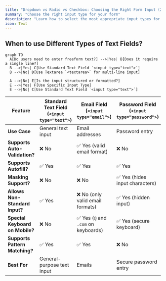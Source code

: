 ```yaml
---
title: "Dropdown vs Radio vs Checkbox: Choosing the Right Form Input (2025)"
summary: "Choose the right input type for your form"
description: "Learn how to select the most appropriate input types for your web forms. Get guidance on when to use text fields, dropdowns, checkboxes, and other form controls."
icon: Text
---
```


## When to use Different Types of Text Fields?

```mermaid
graph TD
  A[Do users need to enter freeform text?] -->|Yes| B[Does it require a single line?]
  B -->|Yes| C[Use Standard Text Field `<input type="text">`]
  B -->|No| D[Use Textarea `<textarea>` for multi-line input]

  A -->|No| E[Is the input structured or formatted?]
  E -->|Yes| F[Use Specific Input Type]
  E -->|No| C[Use Standard Text Field `<input type="text">`]
```

| Feature                         | Standard Text Field (`<input type="text">`) | Email Field (`<input type="email">`) | Password Field (`<input type="password">`) | Search Field (`<input type="search">`) | Telephone Field (`<input type="tel">`) | Number Field (`<input type="number">`) |
| ------------------------------- | ------------------------------------------- | ------------------------------------ | ------------------------------------------ | -------------------------------------- | -------------------------------------- | -------------------------------------- |
| **Use Case**                    | General text input                          | Email addresses                      | Password entry                             | Search queries                         | Phone numbers                          | Numeric inputs                         |
| **Supports Auto-Validation?**   | ❌ No                                       | ✅ Yes (valid email format)          | ❌ No                                      | ❌ No                                  | ❌ No                                  | ✅ Yes (only numeric input allowed)    |
| **Supports Autofill?**          | ✅ Yes                                      | ✅ Yes                               | ✅ Yes                                     | ✅ Yes                                 | ✅ Yes                                 | ✅ Yes                                 |
| **Masking Support?**            | ❌ No                                       | ❌ No                                | ✅ Yes (hides input characters)            | ❌ No                                  | ❌ No                                  | ❌ No                                  |
| **Allows Non-Standard Input?**  | ✅ Yes                                      | ❌ No (only valid email formats)     | ✅ Yes (hidden input)                      | ✅ Yes (optimized for search)          | ✅ Yes (any phone number format)       | ❌ No (only numbers allowed)           |
| **Special Keyboard on Mobile?** | ❌ No                                       | ✅ Yes (`@` and `.com` on keyboards) | ✅ Yes (secure keyboard)                   | ✅ Yes (optimized for searches)        | ✅ Yes (numeric keyboard)              | ✅ Yes (numeric keyboard)              |
| **Supports Pattern Matching?**  | ✅ Yes                                      | ✅ Yes                               | ❌ No                                      | ✅ Yes                                 | ✅ Yes                                 | ✅ Yes                                 |
| **Best For**                    | General-purpose text input                  | Emails                               | Secure password entry                      | Search bars                            | Phone number input                     | Numeric-only input                     |
